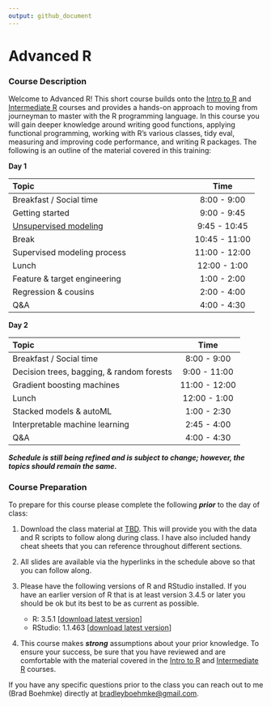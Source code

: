 ```yaml
---
output: github_document
---
```



# Advanced R

### Course Description

Welcome to Advanced R\! This short course builds onto the [Intro to R](https://github.com/uc-r/Intro-R) 
and [Intermediate R](https://github.com/uc-r/Intermediate-R) courses and provides 
a hands-on approach to moving from journeyman to master with the R programming
language. In this course you will gain deeper knowledge around writing good
functions, applying functional programming, working with R's various classes,
tidy eval, measuring and improving code performance, and writing R packages. The
following is an outline of the material covered in this training:

**Day 1**

| Topic                                 |     Time      |
| :------------------------------------ | :-----------: |
| Breakfast / Social time               |  8:00 - 9:00  |
| Getting started                       |  9:00 - 9:45  |
| [Unsupervised modeling](https://uc-r.github.io/Advanced-R/02-unsupervised-learning.html) |  9:45 - 10:45 |
| Break                                 | 10:45 - 11:00 |
| Supervised modeling process           | 11:00 - 12:00 |
| Lunch                                 | 12:00 - 1:00  |
| Feature & target engineering          |  1:00 - 2:00  |
| Regression & cousins                  |  2:00 - 4:00  |
| Q\&A                                  |  4:00 - 4:30  |

**Day 2**

| Topic                                      |     Time      |
| :----------------------------------------- | :-----------: |
| Breakfast / Social time                    |  8:00 - 9:00  |
| Decision trees, bagging, & random forests  |  9:00 - 11:00 |
| Gradient boosting machines                 | 11:00 - 12:00 |
| Lunch                                      | 12:00 - 1:00  |
| Stacked models & autoML                    |  1:00 - 2:30  |
| Interpretable machine learning             |  2:45 - 4:00  |
| Q\&A                                       |  4:00 - 4:30  |

___Schedule is still being refined and is subject to change; however, the topics should remain the same.___

### Course Preparation

To prepare for this course please complete the following ***prior*** to
the day of class:

1.  Download the class material at [TBD]().
    This will provide you with the data and R scripts to follow along
    during class. I have also included handy cheat sheets that you can
    reference throughout different sections.

2.  All slides are available via the hyperlinks in the schedule above so
    that you can follow along.

3.  Please have the following versions of R and RStudio installed. If
    you have an earlier version of R that is at least version 3.4.5 or
    later you should be ok but its best to be as current as possible.
    
      - R: 3.5.1 \[[download latest
        version](https://cran.r-project.org/)\]
      - RStudio: 1.1.463 \[[download latest
        version](https://www.rstudio.com/products/rstudio/download/#download)\]
        
4. This course makes ___strong___ assumptions about your prior knowledge. To ensure your
   success, be sure that you have reviewed and are comfortable with the material
   covered in the [Intro to R](https://github.com/uc-r/Intro-R) and [Intermediate R](https://github.com/uc-r/Intermediate-R) 
   courses. 
   
If you have any specific questions prior to the class you can reach out to me 
(Brad Boehmke) directly at [bradleyboehmke@gmail.com](mailto:bradleyboehmke@gmail.com).